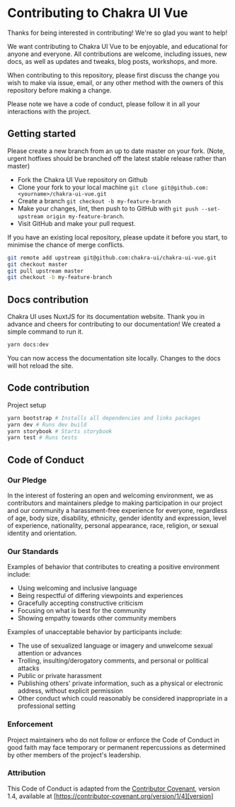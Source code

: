
<SEO
  title="Contributing to Chakra UI Vue"
  description="Thanks for being interested in contributing! We want contributing to Chakra UI Vue to be enjoyable, and educational for anyone and everyone. All contributions are welcome, including issues, new docs as well as updates and tweaks, blog posts, workshops, and more"
/>

# Contributing to Chakra UI Vue

Thanks for being interested in contributing! We're so glad you want to help!

We want contributing to Chakra UI Vue to be enjoyable, and educational for anyone
and everyone. All contributions are welcome, including issues, new docs, as well
as updates and tweaks, blog posts, workshops, and more.

When contributing to this repository, please first discuss the change you wish
to make via issue, email, or any other method with the owners of this repository
before making a change.

Please note we have a code of conduct, please follow it in all your interactions
with the project.

## Getting started

Please create a new branch from an up to date master on your fork. (Note, urgent
hotfixes should be branched off the latest stable release rather than master)

- Fork the Chakra UI Vue repository on Github
- Clone your fork to your local machine
  `git clone git@github.com:<yourname>/chakra-ui-vue.git`
- Create a branch `git checkout -b my-feature-branch`
- Make your changes, lint, then push to to GitHub with
  `git push --set-upstream origin my-feature-branch`.
- Visit GitHub and make your pull request.

If you have an existing local repository, please update it before you start, to
minimise the chance of merge conflicts.

```sh
git remote add upstream git@github.com:chakra-ui/chakra-ui-vue.git
git checkout master
git pull upstream master
git checkout -b my-feature-branch
```

## Docs contribution

Chakra UI uses NuxtJS for its documentation website. Thank you in advance and
cheers for contributing to our documentation! We created a simple command to run
it.

```sh
yarn docs:dev
```

You can now access the documentation site locally. Changes to the docs will hot
reload the site.

## Code contribution

Project setup

```sh
yarn bootstrap # Installs all dependencies and links packages
yarn dev # Runs dev build
yarn storybook # Starts storybook
yarn test # Runs tests
```

## Code of Conduct

### Our Pledge

In the interest of fostering an open and welcoming environment, we as
contributors and maintainers pledge to making participation in our project and
our community a harassment-free experience for everyone, regardless of age, body
size, disability, ethnicity, gender identity and expression, level of
experience, nationality, personal appearance, race, religion, or sexual identity
and orientation.

### Our Standards

Examples of behavior that contributes to creating a positive environment
include:

- Using welcoming and inclusive language
- Being respectful of differing viewpoints and experiences
- Gracefully accepting constructive criticism
- Focusing on what is best for the community
- Showing empathy towards other community members

Examples of unacceptable behavior by participants include:

- The use of sexualized language or imagery and unwelcome sexual attention or
  advances
- Trolling, insulting/derogatory comments, and personal or political attacks
- Public or private harassment
- Publishing others' private information, such as a physical or electronic
  address, without explicit permission
- Other conduct which could reasonably be considered inappropriate in a
  professional setting

### Enforcement

Project maintainers who do not follow or enforce the Code of Conduct in good
faith may face temporary or permanent repercussions as determined by other
members of the project's leadership.

### Attribution

This Code of Conduct is adapted from the [Contributor Covenant][homepage],
version 1.4, available at
[https://contributor-covenant.org/version/1/4][version]

[homepage]: https://contributor-covenant.org
[version]: https://contributor-covenant.org/version/1/4/
